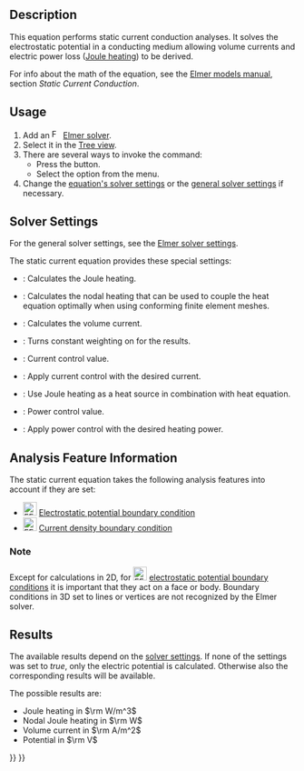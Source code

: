 <languages/>
<translate>

<!--T:1-->
{{Docnav
|[[FEM_EquationMagnetodynamic2D|Magnetodynamic 2D equation]]
|[[FEM_EquationFlow|Flow equation]]
|[[FEM_Workbench|FEM]]
|IconL=FEM_EquationMagnetodynamic2D.svg
|IconR=FEM_EquationFlow.svg
|IconC=Workbench_FEM.svg
}}

<!--T:2-->
{{GuiCommand
|Name=FEM EquationStaticCurrent
|MenuLocation=Solve → Electromagnetic Equations → Static Current Equation
|Workbenches=[[FEM_Workbench|FEM]]
|Version=1.1
|SeeAlso=[[FEM_ConstraintElectrostaticPotential|Electrostatic potential boundary condition]], [[FEM_ConstraintCurrentDensity|Current density boundary condition]], [[FEM_EquationHeat|Heat equation]]
}}

==Description== <!--T:3-->

<!--T:4-->
This equation performs static current conduction analyses. It solves the electrostatic potential in a conducting medium allowing volume currents and electric power loss ([https://en.wikipedia.org/wiki/Joule_heating Joule heating]) to be derived.

<!--T:5-->
For info about the math of the equation, see the [https://www.elmerfem.org/blog/documentation/ Elmer models manual], section ''Static Current Conduction''.

==Usage== <!--T:6-->

<!--T:7-->
# Add an [[Image:FEM_SolverElmer.svg|16px|link=FEM_SolverElmer#Equations]] [[FEM_SolverElmer#Equations|Elmer solver]].
# Select it in the [[Tree_view|Tree view]].
# There are several ways to invoke the command:
#* Press the {{Button|[[Image:FEM_EquationStaticCurrent.svg|16px]] [[FEM_EquationStaticCurrent|Static Current Equation]]}} button.
#* Select the {{MenuCommand|Solve → Electromagnetic Equations → [[Image:FEM_EquationStaticCurrent.svg|16px]] Static Current Equation}} option from the menu.
# Change the [[#Solver_Settings|equation's solver settings]] or the [[FEM_SolverElmer_SolverSettings|general solver settings]] if necessary.

==Solver Settings== <!--T:8-->

<!--T:9-->
For the general solver settings, see the [[FEM_SolverElmer_SolverSettings|Elmer solver settings]].

<!--T:10-->
The static current equation provides these special settings:
* {{PropertyData|Calculate Joule Heating}}: Calculates the Joule heating.
* {{PropertyData|Calculate Nodal Heating}}: Calculates the nodal heating that can be used to couple the heat equation optimally when using conforming finite element meshes.
* {{PropertyData|Calculate Volume Current}}: Calculates the volume current.
* {{PropertyData|Constant Weights}}: Turns constant weighting on for the results.
* {{PropertyData|Current}}: Current control value.
* {{PropertyData|Current Control}}: Apply current control with the desired current.
* {{PropertyData|Heat Source}}: Use Joule heating as a heat source in combination with heat equation.
* {{PropertyData|Power}}: Power control value.
* {{PropertyData|Power Control}}: Apply power control with the desired heating power.

==Analysis Feature Information== <!--T:11-->

<!--T:12-->
The static current equation takes the following analysis features into account if they are set:

<!--T:13-->
* [[Image:FEM_ConstraintElectrostaticPotential.svg|24px]] [[FEM_ConstraintElectrostaticPotential|Electrostatic potential boundary condition]]
* [[Image:FEM_ConstraintCurrentDensity.svg|24px]] [[FEM_ConstraintCurrentDensity|Current density boundary condition]]

===Note=== <!--T:14-->

<!--T:15-->
Except for calculations in 2D, for [[Image:FEM_ConstraintElectrostaticPotential.svg|24px]] [[FEM_ConstraintElectrostaticPotential|electrostatic potential boundary conditions]] it is important that they act on a face or body. Boundary conditions in 3D set to lines or vertices are not recognized by the Elmer solver.

==Results== <!--T:16-->

<!--T:17-->
The available results depend on the [[#Solver_Settings|solver settings]]. If none of the {{PropertyData|Calculate *}} settings was set to ''true'', only the electric potential is calculated. Otherwise also the corresponding results will be available.

<!--T:18-->
The possible results are:
* Joule heating in <math>\rm W/m^3</math>
* Nodal Joule heating in <math>\rm W</math>
* Volume current in <math>\rm A/m^2</math>
* Potential in <math>\rm V</math>


<!--T:19-->
{{Docnav
|[[FEM_EquationMagnetodynamic2D|Magnetodynamic 2D equation]]
|[[FEM_EquationFlow|Flow equation]]
|[[FEM_Workbench|FEM]]
|IconL=FEM_EquationMagnetodynamic2D.svg
|IconR=FEM_EquationFlow.svg
|IconC=Workbench_FEM.svg
}}

</translate>
{{FEM Tools navi{{#translation:}}}}
{{Userdocnavi{{#translation:}}}}